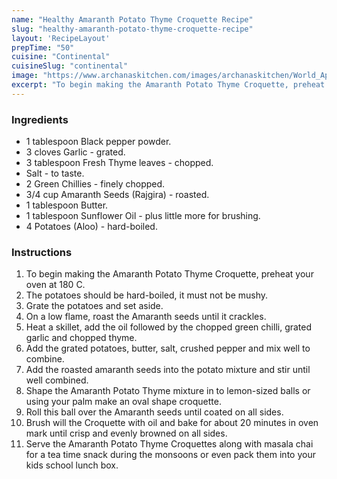 ---
name: "Healthy Amaranth Potato Thyme Croquette Recipe"
slug: "healthy-amaranth-potato-thyme-croquette-recipe"
layout: 'RecipeLayout'
prepTime: "50"
cuisine: "Continental"
cuisineSlug: "continental"
image: "https://www.archanaskitchen.com/images/archanaskitchen/World_Appetizers/Amaranth_Potato_Thyme_Croquette_Recipe-1.jpg"
excerpt: "To begin making the Amaranth Potato Thyme Croquette, preheat your oven at 180 C"
---

### Ingredients

- 1 tablespoon Black pepper powder.
- 3 cloves Garlic - grated.
- 3 tablespoon Fresh Thyme leaves - chopped.
- Salt - to taste.
- 2 Green Chillies - finely chopped.
- 3/4 cup Amaranth Seeds (Rajgira) - roasted.
- 1 tablespoon Butter.
- 1 tablespoon Sunflower Oil - plus little more for brushing.
- 4 Potatoes (Aloo) - hard-boiled.

### Instructions

1. To begin making the Amaranth Potato Thyme Croquette, preheat your oven at 180 C.
1. The potatoes should be hard-boiled, it must not be mushy.
1. Grate the potatoes and set aside.
1. On a low flame, roast the Amaranth seeds until it crackles.
1. Heat a skillet, add the oil followed by the chopped green chilli, grated garlic and chopped thyme.
1. Add the grated potatoes, butter, salt, crushed pepper and mix well to combine.
1. Add the roasted amaranth seeds into the potato mixture and stir until well combined.
1. Shape the Amaranth Potato Thyme mixture in to lemon-sized balls or using your palm make an oval shape croquette.
1. Roll this ball over the Amaranth seeds until coated on all sides.
1. Brush will the Croquette with oil and bake for about 20 minutes in oven mark until crisp and evenly browned on all sides.
1. Serve the Amaranth Potato Thyme Croquettes along with masala chai for a tea time snack during the monsoons or even pack them into your kids school lunch box.
